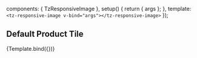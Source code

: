 

<Meta
  title="Components/Informational/Responsive Image"
  component={TzResponsiveImage}
  decorators={[withDesign]}
  argTypes={{}}
/>

  components: { TzResponsiveImage },
  setup() {
    return { args };
  },
  template: `<tz-responsive-image v-bind="args"></tz-responsive-image>`
});

## Default Product Tile

<Canvas withSource="open">
  <Story
    name="Default"
    args={{
      ...formatData
    }}
    parameters={{
      design: {
        type: 'figma',
        url: 'https://www.figma.com/file/TU7n3pEHWIV5rWZUcUboOP/Ready-for-dev?node-id=1644%3A13692'
      }
    }}
  >
    {Template.bind({})}
  </Story>
</Canvas>

<ArgsTable story="Default" />
